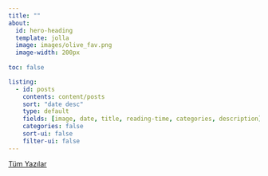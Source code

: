 ```yaml
---
title: ""
about:
  id: hero-heading
  template: jolla
  image: images/olive_fav.png
  image-width: 200px
  
toc: false

listing: 
  - id: posts 
    contents: content/posts 
    sort: "date desc" 
    type: default 
    fields: [image, date, title, reading-time, categories, description] 
    categories: false 
    sort-ui: false 
    filter-ui: false
---
```


<!--Sayfanın mimarisinde <https://github.com/WillemSleegers/willemsleegers-quarto/blob/main/index.qmd> adresindeki yapıyı kopyalayacağım. Mantık partial page kullanma üzerine. Blog listesi yapmanın yolu listing oluşturulan bir sayfa belirlemek. Onu about sayfasında yapmış. Ben farklı bir yerde yapmayı planlıyorum.-->

::: {#posts}
:::

[Tüm Yazılar](content/blog.qmd)
